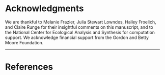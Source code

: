# Acknowledgments

We are thankful to Melanie Frazier, Julia Stewart Lowndes, Halley Froelich, and Claire Runge for their insightful comments on this manuscript, and to the National Center for Ecological Analysis and Synthesis for computation support.  We acknowledge financial support from the Gordon and Betty Moore Foundation. 

-----

# References

<!-- references will be automatically added from Zotero bib when knitting the document from manuscript-main.Rmd -->
